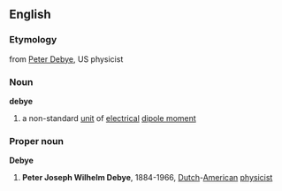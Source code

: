 ==English==
===Etymology===
from [[w:Peter Debye|Peter Debye]], US physicist
===Noun===
{{wikipedia}}
'''debye'''
#{{physics}} a non-standard [[unit]] of [[electrical]] [[dipole moment]]
===Proper noun===
{{wikipediapar|Peter Debye}}
'''Debye'''
#{{physics}} '''Peter Joseph Wilhelm Debye''', 1884-1966, [[Dutch]]-[[American]] [[physicist]]